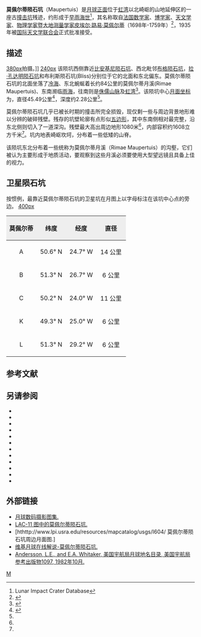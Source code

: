 {{lunar crater data|
 image=Maupertius crater 4139 h3.jpg|240px|
 caption=月球轨道器4号拍摄的图像|
 latitude=49.7|
 N_or_S=N|
 longitude=27.28|
 E_or_W=W|
 diameter=45.49公里|
 depth=2.28公里|
 colong=28|
 eponym=[[皮埃尔·莫佩尔蒂|皮埃尔·路易·莫佩尔蒂]]}}

'''莫佩尔蒂陨石坑'''（Maupertuis）是[[月球正面|月球正面]]位于[[虹湾|虹湾]]以北崎岖的山地延伸区的一座古[[撞击坑|撞击坑]]残迹，约形成于[[早雨海世|早雨海世]]<ref name=LICD>Lunar Impact Crater Database</ref>，其名称取自[[法国|法国]][[数学家|数学家]]、[[博学家|博学家]]、[[天文学家|天文学家]]、[[物理学家|物理学家]]暨[[大地测量学|大地测量学家]][[皮埃尔·莫佩尔蒂|皮埃尔·路易·莫佩尔蒂]]（1698年-1759年）<ref>{{Cite book |last=Schmadel |first=Lutz D. |author2=International Astronomical Union |title=Dictionary of minor planet names |date=2003 |publisher=Springer-Verlag |location=Berlin; New York |isbn=978-3-540-00238-3 |page=273 |url=https://books.google.com/books?id=KWrB1jPCa8AC&pg=PA273 |accessdate=9 September 2011 |archive-date=2013-06-02 |archive-url=https://web.archive.org/web/20130602075419/http://books.google.com/books?id=KWrB1jPCa8AC&pg=PA273 |dead-url=no }}</ref>，1935年被[[国际天文学联合会|国际天文学联合会]]正式批准接受。

==描述== 
[[image:Maupertuis_-_LROC_-_WAC.JPG|380px]]拍摄。]]
[[image:Normal_Montanari_LO-IV-131H_LTVT.jpg|240px]] 
该陨坑西侧靠近[[比安基尼陨石坑|比安基尼陨石坑]]、西北毗邻[[布格陨石坑|布格陨石坑]]，[[拉·孔达明陨石坑|拉·孔达明陨石坑]]和布利斯陨石坑(Bliss)分别位于它的北面和东北偏东。莫佩尔蒂陨石坑的北面坐落了[[冷海|冷海]]、东北蜿蜒着长约84公里的莫佩尔蒂月溪(Rimae Maupertuis)、东南濒临[[雨海|雨海]]，往南则是[[侏罗山脉_(月球)|侏儒山脉]]及[[虹湾|虹湾]]<ref>{{Cite web |url=http://planetarynames.wr.usgs.gov/images/Lunar/lac_11_lo.pdf |title=Crater Maupertuis on the map LAC-11. |access-date=2017-04-01 |archive-date=2013-02-20 |archive-url=https://web.archive.org/web/20130220125228/http://planetarynames.wr.usgs.gov/images/Lunar/lac_11_lo.pdf |dead-url=no }}</ref>。该陨坑中心[[月面坐标|月面坐标]]为{{Coord|49.7|N|27.28|W|globe:Moon|nogoogle=1|noosm=1}}，直径45.49公里<ref name="IAU">{{Cite web |url=http://planetarynames.wr.usgs.gov/Feature/3758 |title=Directory of the International Astronomical Union |access-date=2017-04-01 |archive-date=2018-07-01 |archive-url=https://web.archive.org/web/20180701193801/https://planetarynames.wr.usgs.gov/Feature/3758 |dead-url=no }}</ref>，深度约2.28公里<ref name="LICD"/>。

莫佩尔蒂陨石坑几乎已被长时期的撞击所完全损毁，现仅剩一些与周边背景地形难以分辨的破碎残壁。残存的坑壁轮廓有点形似[[五边形|五边形]]，其中东南侧相对最完整，沿东北侧则切入了一道深沟。残壁最大高出周边地形1080米<ref name="LICD"/>，内部容积约1608立方千米<ref name="LICD"/>。坑内地表崎岖坎坷，分布着一些低矮的山脊。

该陨坑东北分布着一些统称为莫佩尔蒂月溪（Rimae Maupertuis）的沟壑，它们被认为主要形成于地质活动，要观察到这些月溪必须要使用大型望远镜且具备上佳的视力。

==卫星陨石坑==
按惯例，最靠近莫佩尔蒂陨石坑的卫星坑在月图上以字母标注在该坑中心点的旁边。
[[image:MaupertiusCraterSAT.jpg|400px]]

{| class="wikitable"
!width="25%" style="background:#eeeeee;" |莫佩尔蒂 
!width="25%" style="background:#eeeeee;" |纬度
!width="25%" style="background:#eeeeee;" |经度
!width="25%" style="background:#eeeeee;" |直径
|-
|align="center"|A
|align="center"|50.6° N
|align="center"|24.7° W
|align="center"|14 公里
|-
|align="center"|B
|align="center"|51.3° N
|align="center"|26.7° W
|align="center"|6 公里
|-
|align="center"|C
|align="center"|50.2° N
|align="center"|24.0° W
|align="center"|11 公里
|-
|align="center"|K
|align="center"|49.3° N
|align="center"|25.0° W
|align="center"|6 公里
|-
|align="center"|L
|align="center"|51.3° N
|align="center"|29.2° W
|align="center"|6 公里
|}{{clear}}

==参考文献==
{{reflist}}

==另请参阅==
{{refbegin}}
* {{cite book
  | last1 = Andersson
  | first1 = L. E.
  | last2 = Whitaker
  | first2 = E. A.
  | authorlink2 = Ewen Whitaker
  | date = 1982
  | title = [[NASA|NASA]] Catalogue of Lunar Nomenclature
  | publisher = NASA RP-1097
  | ref = harv
  }}
* {{cite web
  | last = Blue
  | first = Jennifer
  | date = July 25, 2007
  | title = Gazetteer of Planetary Nomenclature
  | publisher = [[United_States_Geological_Survey|USGS]]
  | url = http://planetarynames.wr.usgs.gov/
  | accessdate = 2007-08-05
  | ref = harv
  | archive-date = 2018-12-25
  | archive-url = https://web.archive.org/web/20181225170157/https://planetarynames.wr.usgs.gov/
  | dead-url = no
  }}
* {{cite book
  | last1 = Bussey
  | first1 = B.
  | authorlink1 = Ben Bussey
  | last2 = Spudis
  | first2 = P.
  | authorlink2 = Paul Spudis
  | date = 2004
  | title = The Clementine Atlas of the Moon
  | publisher = Cambridge University Press
  | location = New York
  | isbn = 978-0-521-81528-4
  | ref = harv
  }}
* {{cite book
  | last1 = Cocks
  | first1 = Elijah E.
  | last2 = Cocks
  | first2 = Josiah C.
  | date = 1995
  | title = Who's Who on the Moon: A Biographical Dictionary of Lunar Nomenclature
  | url = https://archive.org/details/isbn_9780936389271
  | publisher = Tudor Publishers
  | isbn = 978-0-936389-27-1
  | ref = harv
  }}
* {{cite web
  | last = McDowell
  | first = Jonathan
  | date = July 15, 2007
  | url = http://host.planet4589.org/astro/lunar/
  | title = Lunar Nomenclature
  | publisher = Jonathan's Space Report
  | accessdate = 2007-10-24
  | ref = harv
  | archive-date = 2018-12-25
  | archive-url = https://web.archive.org/web/20181225170156/http://host.planet4589.org/astro/lunar/
  | dead-url = no
  }}
* {{cite journal| last1 = Menzel| first1 = D. H.| last2 = Minnaert| first2 = M.| last3 = Levin| first3 = B.| last4 = Dollfus| first4 = A.| last5 = Bell| first5 = B.| title = Report on Lunar Nomenclature by the Working Group of Commission 17 of the IAU| doi = 10.1007/BF00171763| journal = Space Science Reviews| volume = 12| issue = 2| pages = 136–186| date = 1971| bibcode = 1971SSRv...12..136M| ref = harv}}
* {{cite book
  | first = Patrick
  | last = Moore
  | authorlink = Patrick Moore
  | date = 2001
  | title = On the Moon
  | url = https://archive.org/details/patrickmooreonmo00patr
  | publisher = Sterling Publishing Co.
  | isbn = 978-0-304-35469-6
  | ref = harv
  }}
* {{cite book
  | first = Fred W.
  | last = Price
  | date = 1988
  | title = The Moon Observer's Handbook
  | publisher = Cambridge University Press
  | isbn = 978-0-521-33500-3
  | ref = harv
  }}
* {{cite book
  | last = Rükl
  | first = Antonín
  | authorlink = Antonín Rükl
  | date = 1990
  | title = Atlas of the Moon
  | publisher = Kalmbach Books
  | isbn = 978-0-913135-17-4
  | ref = harv
  }}
* {{cite book
  | last = Webb
  | first = Rev. T. W.
  | authorlink = Thomas William Webb
  | date = 1962
  | title = Celestial Objects for Common Telescopes
  | url = https://archive.org/details/celestialobjects00webb
  | edition = 6th revised
  | publisher = Dover
  | isbn = 978-0-486-20917-3
  | ref = harv
  }}
* {{cite book
  | first = Ewen A.
  | last = Whitaker
  | authorlink = Ewen Whitaker
  | date = 1999
  | title = Mapping and Naming the Moon
  | publisher = Cambridge University Press
  | isbn = 978-0-521-62248-6
  | ref = harv
  }}
* {{cite book
  | first = Peter T.
  | last = Wlasuk
  | date = 2000
  | title = Observing the Moon
  | publisher = Springer
  | isbn = 978-1-85233-193-1
  | ref = harv
 }}
{{refend}}

==外部链接==
*[http://www.lpi.usra.edu/resources/lunar_orbiter/bin/srch_nam.shtml?Maupertuis%7C0 月球数码摄影图集.] {{Wayback|url=http://www.lpi.usra.edu/resources/lunar_orbiter/bin/srch_nam.shtml?Maupertuis%7C0 |date=20201127013224 }}
*[https://web.archive.org/web/20161216061632/http://www.lpi.usra.edu/resources/mapcatalog/LAC/lac11/ LAC-11 图中的莫佩尔蒂陨石坑.]
*[hthttp://www.lpi.usra.edu/resources/mapcatalog/usgs/I604/ 莫佩尔蒂陨石坑周边月面图.] {{Wayback|url=hthttp://www.lpi.usra.edu/resources/mapcatalog/usgs/I604/ |date=20201209170943 }}
*[http://the-moon.wikispaces.com/Maupertuis 维基月球在线解说-莫佩尔蒂陨石坑.] {{Wayback|url=http://the-moon.wikispaces.com/Maupertuis |date=20180530162233 }}
*[http://planet4589.org/astro/lunar/RP-1097.pdf Andersson, L.E., and E.A. Whitaker, 美国宇航局月球地名目录, 美国宇航局参考出版物1097, 1982年10月.] {{Wayback|url=http://planet4589.org/astro/lunar/RP-1097.pdf |date=20141006125838 }}

[[Category:月球环形山|M]]
{{月球環形山 (L-N)}}